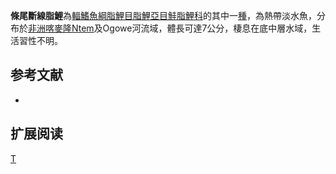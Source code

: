 {{Speciesbox 
| genus = Phenacogrammus
| species = urotaenia
| status = LC
| status_system = IUCN3.1
| authority =  [[Boulenger|Boulenger]], 1909
| synonyms = *''Micralestes urotaenia''<br /><small>Boulenger, 1909</small>
*''Alestopetersius major urotaenia''<br /><small>Boulenger, 1909</small>
*''Hemigrammalestes urotaenia''<br /><small>Boulenger, 1909</small>
*''Phenacogrammus major urotaenia''<br /><small>Boulenger, 1909</small>
}}
'''條尾斷線脂鯉'''為[[輻鰭魚綱|輻鰭魚綱]][[脂鯉目|脂鯉目]][[脂鯉亞目|脂鯉亞目]][[鮭脂鯉科|鮭脂鯉科]]的其中一[[種|種]]，為熱帶淡水魚，分布於[[非洲|非洲]][[喀麥隆|喀麥隆]]Ntem及Ogowe河流域，體長可達7公分，棲息在底中層水域，生活習性不明。

==参考文献==
{{refbegin}}
*{{FishBase_species|genus=Phenacogrammus|species=urotaenia|year=2014|month=1}}
{{refend}}

== 扩展阅读 ==
{{refbegin}}
{{wikispecies-inline|Phenacogrammus urotaenia|條尾斷線脂鯉}}
{{refend}}

{{Taxonbar|from=Q6416541}}

[[Category:斷線脂鯉屬|T]]


{{魚類小作品}}